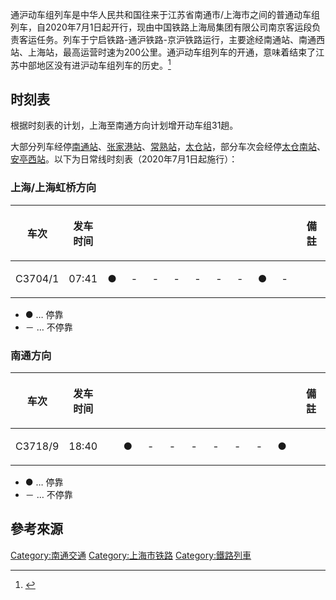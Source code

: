 {{Notability Unreferenced|time=2020-07-03T08:00:40+00:00}}
{{Underlinked|time=2020-07-03T08:00:40+00:00}}
通沪动车组列车是中华人民共和国往来于江苏省南通市/上海市之间的普通动车组列车，自2020年7月1日起开行，现由中国铁路上海局集团有限公司南京客运段负责客运任务{{Citation needed|date=June 2020}}。列车于宁启铁路-通沪铁路-京沪铁路运行，主要途经南通站、南通西站、上海站，最高运营时速为200公里。通沪动车组列车的开通，意味着结束了江苏中部地区没有进沪动车组列车的历史。<ref>{{cite web |author1=陈奥 |title=沪苏通长江公铁大桥通车运营 |url=http://energy.people.com.cn/n1/2020/0703/c71661-31769672.html |website=人民网 |access-date=2020-07-03 |archive-date=2021-03-19 |archive-url=https://web.archive.org/web/20210319121230/http://energy.people.com.cn/n1/2020/0703/c71661-31769672.html |dead-url=no }}</ref>

==时刻表==
根据时刻表的计划，上海至南通方向计划增开动车组31趟。

大部分列车经停[[南通站|南通站]]、[[张家港站|张家港站]]、[[常熟站|常熟站]]，[[太仓站|太仓站]]，部分车次会经停[[太仓南站|太仓南站]]、[[安亭西站|安亭西站]]。以下为日常线时刻表（2020年7月1日起施行）：

===上海/上海虹桥方向===
{| class="wikitable" style="text-align:center; font-size:smaller" rules="all"
|+
!车次
!发车时间
!style="width:6em;"|{{站|南通}}
!style="width:6em;"|{{站|南通西}}
!style="width:6em;"|{{站|张家港}}
!style="width:6em;"|{{站|常熟}}
!style="width:6em;"|{{站|太仓}}
!style="width:6em;"|{{站|太仓南}}
!style="width:6em;"|{{站|安亭西}}
!style="width:6em;"|{{站|上海虹桥}}
!style="width:6em;"|{{站|上海}}
!style="width:10em;"|備註
|-
|C3704/1
|07:41
|●||-||-||-||-||-||-||●||-
|}
* ● … 停靠
* － … 不停靠
===南通方向===
{| class="wikitable" style="text-align:center; font-size:smaller" rules="all"
|+
!车次
!发车时间
!style="width:6em;"|{{站|上海}}
!style="width:6em;"|{{站|上海虹桥}}
!style="width:6em;"|{{站|安亭西}}
!style="width:6em;"|{{站|太仓南}}
!style="width:6em;"|{{站|太仓}}
!style="width:6em;"|{{站|常熟}}
!style="width:6em;"|{{站|张家港}}
!style="width:6em;"|{{站|南通西}}
!style="width:6em;"|{{站|南通}}
!style="width:10em;"|備註
|-
|C3718/9
|18:40
| ||●||-||-||-||-||-||-||●||
|}
* ● … 停靠
* － … 不停靠
==參考來源==
{{Reflist}}

[[Category:南通交通|Category:南通交通]]
[[Category:上海市铁路|Category:上海市铁路]]
[[Category:鐵路列車|Category:鐵路列車]]